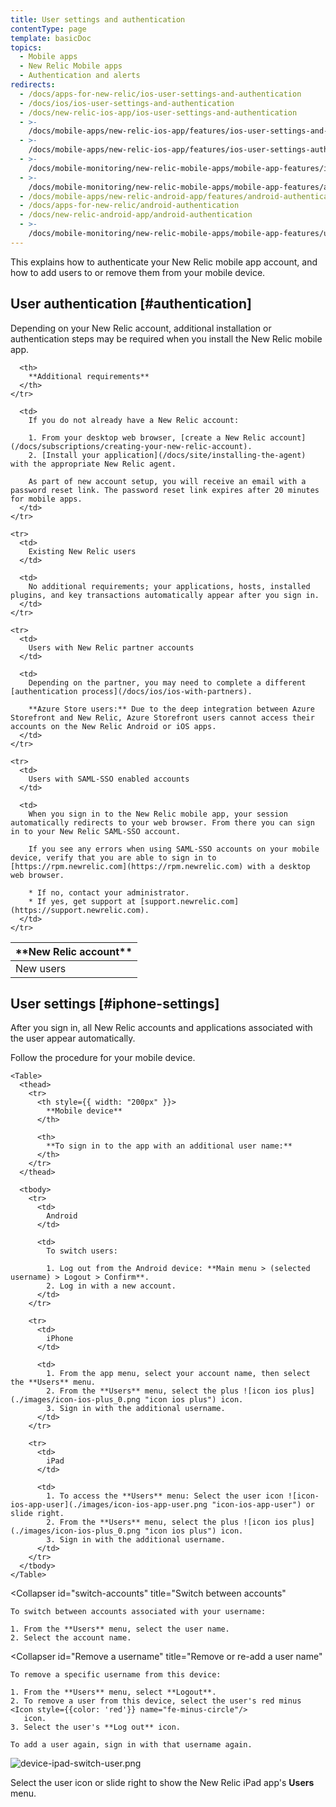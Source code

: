 ```yaml
---
title: User settings and authentication
contentType: page
template: basicDoc
topics:
  - Mobile apps
  - New Relic Mobile apps
  - Authentication and alerts
redirects:
  - /docs/apps-for-new-relic/ios-user-settings-and-authentication
  - /docs/ios/ios-user-settings-and-authentication
  - /docs/new-relic-ios-app/ios-user-settings-and-authentication
  - >-
    /docs/mobile-apps/new-relic-ios-app/features/ios-user-settings-and-authentication
  - >-
    /docs/mobile-apps/new-relic-ios-app/features/ios-user-settings-authentication
  - >-
    /docs/mobile-monitoring/new-relic-mobile-apps/mobile-app-features/ios-user-settings-authentication
  - >-
    /docs/mobile-monitoring/new-relic-mobile-apps/mobile-app-features/android-authentication
  - /docs/mobile-apps/new-relic-android-app/features/android-authentication
  - /docs/apps-for-new-relic/android-authentication
  - /docs/new-relic-android-app/android-authentication
  - >-
    /docs/mobile-monitoring/new-relic-mobile-apps/mobile-app-features/user-settings-authentication
---
```


This explains how to authenticate your New Relic mobile app account, and how to add users to or remove them from your mobile device.

## User authentication [#authentication]

Depending on your New Relic account, additional installation or authentication steps may be required when you install the New Relic mobile app.

<Table>
  <thead>
    <tr>
      <th width={200}>
        **New Relic account**
      </th>

      <th>
        **Additional requirements**
      </th>
    </tr>
  </thead>

  <tbody>
    <tr>
      <td>
        New users
      </td>

      <td>
        If you do not already have a New Relic account:

        1. From your desktop web browser, [create a New Relic account](/docs/subscriptions/creating-your-new-relic-account).
        2. [Install your application](/docs/site/installing-the-agent) with the appropriate New Relic agent.

        As part of new account setup, you will receive an email with a password reset link. The password reset link expires after 20 minutes for mobile apps.
      </td>
    </tr>

    <tr>
      <td>
        Existing New Relic users
      </td>

      <td>
        No additional requirements; your applications, hosts, installed plugins, and key transactions automatically appear after you sign in.
      </td>
    </tr>

    <tr>
      <td>
        Users with New Relic partner accounts
      </td>

      <td>
        Depending on the partner, you may need to complete a different [authentication process](/docs/ios/ios-with-partners).

        **Azure Store users:** Due to the deep integration between Azure Storefront and New Relic, Azure Storefront users cannot access their accounts on the New Relic Android or iOS apps.
      </td>
    </tr>

    <tr>
      <td>
        Users with SAML-SSO enabled accounts
      </td>

      <td>
        When you sign in to the New Relic mobile app, your session automatically redirects to your web browser. From there you can sign in to your New Relic SAML-SSO account.

        If you see any errors when using SAML-SSO accounts on your mobile device, verify that you are able to sign in to [https://rpm.newrelic.com](https://rpm.newrelic.com) with a desktop web browser.

        * If no, contact your administrator.
        * If yes, get support at [support.newrelic.com](https://support.newrelic.com).
      </td>
    </tr>
  </tbody>
</Table>

## User settings [#iphone-settings]

After you sign in, all New Relic accounts and applications associated with the user appear automatically.

<CollapserGroup>
  <Collapser
    id="additional-username"
    title="Sign in with additional username"
  >
    Follow the procedure for your mobile device.

    <Table>
      <thead>
        <tr>
          <th style={{ width: "200px" }}>
            **Mobile device**
          </th>

          <th>
            **To sign in to the app with an additional user name:**
          </th>
        </tr>
      </thead>

      <tbody>
        <tr>
          <td>
            Android
          </td>

          <td>
            To switch users:

            1. Log out from the Android device: **Main menu > (selected username) > Logout > Confirm**.
            2. Log in with a new account.
          </td>
        </tr>

        <tr>
          <td>
            iPhone
          </td>

          <td>
            1. From the app menu, select your account name, then select the **Users** menu.
            2. From the **Users** menu, select the plus ![icon ios plus](./images/icon-ios-plus_0.png "icon ios plus") icon.
            3. Sign in with the additional username.
          </td>
        </tr>

        <tr>
          <td>
            iPad
          </td>

          <td>
            1. To access the **Users** menu: Select the user icon ![icon-ios-app-user](./images/icon-ios-app-user.png "icon-ios-app-user") or slide right.
            2. From the **Users** menu, select the plus ![icon ios plus](./images/icon-ios-plus_0.png "icon ios plus") icon.
            3. Sign in with the additional username.
          </td>
        </tr>
      </tbody>
    </Table>
  </Collapser>

  <Collapser
    id="switch-accounts"
    title="Switch between accounts"
  >
    To switch between accounts associated with your username:

    1. From the **Users** menu, select the user name.
    2. Select the account name.
  </Collapser>

  <Collapser
    id="Remove a username"
    title="Remove or re-add a user name"
  >
    To remove a specific username from this device:

    1. From the **Users** menu, select **Logout**.
    2. To remove a user from this device, select the user's red minus <Icon style={{color: 'red'}} name="fe-minus-circle"/>
       icon.
    3. Select the user's **Log out** icon.

    To add a user again, sign in with that username again.
  </Collapser>
</CollapserGroup>

![device-ipad-switch-user.png](./images/device-ipad-switch-user.png "device-ipad-switch-user.png")

Select the user icon or slide right to show the New Relic iPad app's **Users** menu.
